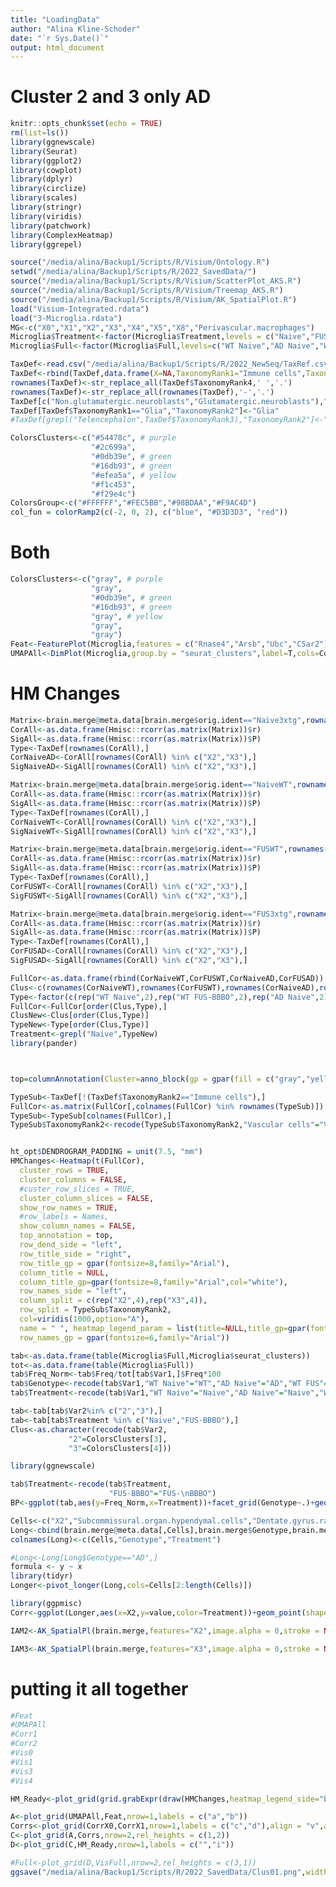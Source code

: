 ```yaml
---
title: "LoadingData"
author: "Alina Kline-Schoder"
date: "`r Sys.Date()`"
output: html_document
---
```

# Cluster 2 and 3 only AD
```r
knitr::opts_chunk$set(echo = TRUE)
rm(list=ls())
library(ggnewscale)
library(Seurat)
library(ggplot2)
library(cowplot)
library(dplyr)
library(circlize)
library(scales)
library(stringr)
library(viridis)
library(patchwork)
library(ComplexHeatmap)
library(ggrepel)

source("/media/alina/Backup1/Scripts/R/Visium/Ontology.R")
setwd("/media/alina/Backup1/Scripts/R/2022_SavedData/")
source("/media/alina/Backup1/Scripts/R/Visium/ScatterPlot_AKS.R")
source("/media/alina/Backup1/Scripts/R/Visium/Treemap_AKS.R")
source("/media/alina/Backup1/Scripts/R/Visium/AK_SpatialPlot.R")
load("Visium-Integrated.rdata")
load("3-Microglia.rdata")
MG<-c("X0","X1","X2","X3","X4","X5","X8","Perivascular.macrophages")
Microglia$Treatment<-factor(Microglia$Treatment,levels = c("Naive","FUS+MB","FUS-BBBO","FUS"))
Microglia$Full<-factor(Microglia$Full,levels=c("WT Naive","AD Naive","WT FUS+MB","AD FUS+MB","WT FUS-BBBO","AD FUS-BBBO","WT FUS","AD FUS"))

TaxDef<-read.csv("/media/alina/Backup1/Scripts/R/2022_NewSeq/TaxRef.csv")
TaxDef<-rbind(TaxDef,data.frame(X=NA,TaxonomyRank1="Immune cells",TaxonomyRank2="Immune cells",TaxonomyRank3="Immune cells",TaxonomyRank4=c("X0","X1","X2","X3","X4","X5","X6")))
rownames(TaxDef)<-str_replace_all(TaxDef$TaxonomyRank4,' ','.')
rownames(TaxDef)<-str_replace_all(rownames(TaxDef),'-','.')
TaxDef[c("Non.glutamatergic.neuroblasts","Glutamatergic.neuroblasts"),"TaxonomyRank2"]<-"Neuroblast"
TaxDef[TaxDef$TaxonomyRank1=="Glia","TaxonomyRank2"]<-"Glia"
#TaxDef[grepl("Telencephalon",TaxDef$TaxonomyRank3),"TaxonomyRank2"]<-"Telencephalon"

ColorsClusters<-c("#54478c", # purple
                  "#2c699a",
                  "#0db39e", # green
                  "#16db93", # green
                  "#efea5a", # yellow
                  "#f1c453",
                  "#f29e4c")
ColorsGroup<-c("#FFFFFF","#FEC5BB","#98BDAA","#F9AC4D")
col_fun = colorRamp2(c(-2, 0, 2), c("blue", "#D3D3D3", "red"))

```
# Both
```r
ColorsClusters<-c("gray", # purple
                  "gray",
                  "#0db39e", # green
                  "#16db93", # green
                  "gray", # yellow
                  "gray",
                  "gray")
Feat<-FeaturePlot(Microglia,features = c("Rnase4","Arsb","Ubc","C5ar2"))&theme(legend.position = "none")&theme(axis.ticks = element_blank(),axis.text = element_blank())&theme(axis.title = element_blank(),plot.title = element_text(size=10))
UMAPAll<-DimPlot(Microglia,group.by = "seurat_clusters",label=T,cols=ColorsClusters,label.box = T)+theme(legend.position = "none",plot.title = element_blank())+theme(axis.ticks = element_blank(),axis.text = element_blank())+theme(axis.title = element_blank())

```

# HM Changes
```r
Matrix<-brain.merge@meta.data[brain.merge$orig.ident=="Naive3xtg",rownames(TaxDef)]
CorAll<-as.data.frame(Hmisc::rcorr(as.matrix(Matrix))$r)
SigAll<-as.data.frame(Hmisc::rcorr(as.matrix(Matrix))$P)
Type<-TaxDef[rownames(CorAll),]
CorNaiveAD<-CorAll[rownames(CorAll) %in% c("X2","X3"),]
SigNaiveAD<-SigAll[rownames(CorAll) %in% c("X2","X3"),]

Matrix<-brain.merge@meta.data[brain.merge$orig.ident=="NaiveWT",rownames(TaxDef)]
CorAll<-as.data.frame(Hmisc::rcorr(as.matrix(Matrix))$r)
SigAll<-as.data.frame(Hmisc::rcorr(as.matrix(Matrix))$P)
Type<-TaxDef[rownames(CorAll),]
CorNaiveWT<-CorAll[rownames(CorAll) %in% c("X2","X3"),]
SigNaiveWT<-SigAll[rownames(CorAll) %in% c("X2","X3"),]

Matrix<-brain.merge@meta.data[brain.merge$orig.ident=="FUSWT",rownames(TaxDef)]
CorAll<-as.data.frame(Hmisc::rcorr(as.matrix(Matrix))$r)
SigAll<-as.data.frame(Hmisc::rcorr(as.matrix(Matrix))$P)
Type<-TaxDef[rownames(CorAll),]
CorFUSWT<-CorAll[rownames(CorAll) %in% c("X2","X3"),]
SigFUSWT<-SigAll[rownames(CorAll) %in% c("X2","X3"),]

Matrix<-brain.merge@meta.data[brain.merge$orig.ident=="FUS3xtg",rownames(TaxDef)]
CorAll<-as.data.frame(Hmisc::rcorr(as.matrix(Matrix))$r)
SigAll<-as.data.frame(Hmisc::rcorr(as.matrix(Matrix))$P)
Type<-TaxDef[rownames(CorAll),]
CorFUSAD<-CorAll[rownames(CorAll) %in% c("X2","X3"),]
SigFUSAD<-SigAll[rownames(CorAll) %in% c("X2","X3"),]

FullCor<-as.data.frame(rbind(CorNaiveWT,CorFUSWT,CorNaiveAD,CorFUSAD))
Clus<-c(rownames(CorNaiveWT),rownames(CorFUSWT),rownames(CorNaiveAD),rownames(CorFUSAD))
Type<-factor(c(rep("WT Naive",2),rep("WT FUS-BBBO",2),rep("AD Naive",2),rep("AD FUS-BBBO",2)),levels=c("WT Naive","WT FUS-BBBO","AD Naive","AD FUS-BBBO"))
FullCor<-FullCor[order(Clus,Type),]
ClusNew<-Clus[order(Clus,Type)]
TypeNew<-Type[order(Clus,Type)]
Treatment<-grepl("Naive",TypeNew)
library(pander)



top=columnAnnotation(Cluster=anno_block(gp = gpar(fill = c("gray","yellow")),labels = c("X2","X3"),labels_gp = gpar(fontsize=8,col="white"),height = unit(4,"mm")), Treatment=Treatment,col=list(Treatment=c("TRUE"="#FFFFFF","FALSE"="#98BDAA")),show_legend=FALSE, show_annotation_name = FALSE,border=TRUE)

TypeSub<-TaxDef[!(TaxDef$TaxonomyRank2=="Immune cells"),]
FullCor<-as.matrix(FullCor[,colnames(FullCor) %in% rownames(TypeSub)])
TypeSub<-TypeSub[colnames(FullCor),]
TypeSub$TaxonomyRank2<-recode(TypeSub$TaxonomyRank2,"Vascular cells"="Vascular")


ht_opt$DENDROGRAM_PADDING = unit(7.5, "mm")
HMChanges<-Heatmap(t(FullCor),
  cluster_rows = TRUE,
  cluster_columns = FALSE,
  #custer_row_slices = TRUE,
  cluster_column_slices = FALSE,
  show_row_names = TRUE,
  #row_labels = Names,
  show_column_names = FALSE,
  top_annotation = top,
  row_dend_side = "left",
  row_title_side = "right",
  row_title_gp = gpar(fontsize=8,family="Arial"),
  column_title = NULL,
  column_title_gp=gpar(fontsize=8,family="Arial",col="white"),
  row_names_side = "left",
  column_split = c(rep("X2",4),rep("X3",4)),
  row_split = TypeSub$TaxonomyRank2,
  col=viridis(1000,option="A"),
  name = " ", heatmap_legend_param = list(title=NULL,title_gp=gpar(fontsize=6,family="Arial"),labels_gp=gpar(fontsize=6),direction="vertical",position="right"),
  row_names_gp = gpar(fontsize=6,family="Arial"))
```


```r
tab<-as.data.frame(table(Microglia$Full,Microglia$seurat_clusters))
tot<-as.data.frame(table(Microglia$Full))
tab$Freq_Norm<-tab$Freq/tot[tab$Var1,]$Freq*100
tab$Genotype<-recode(tab$Var1,"WT Naive"="WT","AD Naive"="AD","WT FUS"="WT","AD FUS"="AD","WT FUS+MB"="WT","AD FUS+MB"="AD","WT FUS-BBBO"="WT","AD FUS-BBBO"="AD")
tab$Treatment<-recode(tab$Var1,"WT Naive"="Naive","AD Naive"="Naive","WT FUS"="FUS","AD FUS"="FUS","WT FUS+MB"="FUS+MB","AD FUS+MB"="FUS+MB","WT FUS-BBBO"="FUS-BBBO","AD FUS-BBBO"="FUS-BBBO")

tab<-tab[tab$Var2%in% c("2","3"),]
tab<-tab[tab$Treatment %in% c("Naive","FUS-BBBO"),]
Clus<-as.character(recode(tab$Var2,
             "2"=ColorsClusters[3],
             "3"=ColorsClusters[4]))

library(ggnewscale)

tab$Treatment<-recode(tab$Treatment,
                      "FUS-BBBO"="FUS-\nBBBO")
BP<-ggplot(tab,aes(y=Freq_Norm,x=Treatment))+facet_grid(Genotype~.)+geom_bar(stat="identity",fill=Clus,color=ColorsClusters[5])+scale_x_discrete(expand = c(0,0))+scale_fill_manual(values=ColorsClusters[3:4])+new_scale_fill()+geom_tile(aes(x=Treatment,y=-1,fill=Treatment),height=2,color="black")+scale_fill_manual(values=ColorsGroup[c(1,3)])+ggnewscale::new_scale_fill()+theme_bw()+ylab("Cluster (%)")+theme(legend.position = "none")+scale_y_continuous(expand = c(0,0),limits = c(-2,50))+theme(strip.background = element_rect(fill=c("white")),plot.margin = margin(0.35,0.25,0,0.65,"cm"),axis.text = element_text(size=8),axis.text.y=element_text(size=6),panel.grid = element_blank(),axis.title = element_blank(),strip.text = element_text(size=8))
```




```r
Cells<-c("X2","Subcommissural.organ.hypendymal.cells","Dentate.gyrus.radial.glia.like.cells")
Long<-cbind(brain.merge@meta.data[,Cells],brain.merge$Genotype,brain.merge$Treatment)
colnames(Long)<-c(Cells,"Genotype","Treatment")

#Long<-Long[Long$Genotype=="AD",]
formula <- y ~ x
library(tidyr)
Longer<-pivot_longer(Long,cols=Cells[2:length(Cells)])

library(ggpmisc)
Corr<-ggplot(Longer,aes(x=X2,y=value,color=Treatment))+geom_point(shape=15,size=0.5,alpha=0.5)+facet_grid(name~Genotype)+geom_smooth(method="lm",fullrange=TRUE,size=0.5,se=FALSE) + stat_poly_eq(aes(label = paste(..rr.label..)), label.x = c(0.1), label.y = c(0.8,0.9),formula = formula, parse = TRUE, size = 2.5) + theme_bw()+theme(legend.position = "none")+coord_cartesian(expand=FALSE)+theme(axis.title = element_text(size=8),panel.background = element_rect(fill="white"),panel.grid = element_blank(),strip.background = element_rect(fill="white"),axis.title.y = element_blank(),strip.text = element_text(size = 6))+scale_color_manual(values=rev(ColorsLines))+theme(axis.line.x = element_line(color=IAMColors[1],size=2),plot.margin = margin(0.25,0,0.25,0.25,"cm"))+ylab("")
```


```r
IAM2<-AK_SpatialPl(brain.merge,features="X2",image.alpha = 0,stroke = NA,pt.size.factor = 3,ncol=4,max.cutoff = 1,plotnames = c("WT Naive","WT FUS-BBBO","AD Naive","AD FUS-BBBO"))&theme(legend.position = "none",plot.title = element_text(size=8))&coord_flip()

IAM3<-AK_SpatialPl(brain.merge,features="X3",image.alpha = 0,stroke = NA,pt.size.factor = 3,ncol=4,max.cutoff = 1,plotnames = c("WT Naive","WT FUS-BBBO","AD Naive","AD FUS-BBBO"))&theme(legend.position = "none",plot.title = element_text(size=8))&coord_flip()


```




# putting it all together
```r
#Feat
#UMAPAll
#Corr1
#Corr2
#Vis0
#Vis1
#Vis3
#Vis4

HM_Ready<-plot_grid(grid.grabExpr(draw(HMChanges,heatmap_legend_side="bottom")))

A<-plot_grid(UMAPAll,Feat,nrow=1,labels = c("a","b"))
Corrs<-plot_grid(CorrX0,CorrX1,nrow=1,labels = c("c","d"),align = "v",axis = "lr")
C<-plot_grid(A,Corrs,nrow=2,rel_heights = c(1,2))
D<-plot_grid(C,HM_Ready,nrow=1,labels = c("","i"))

#Full<-plot_grid(D,VisFull,nrow=2,rel_heights = c(3,1))
ggsave("/media/alina/Backup1/Scripts/R/2022_SavedData/Clus01.png",width = 8.5,height =8.5,units = "in",bg="white")
```
